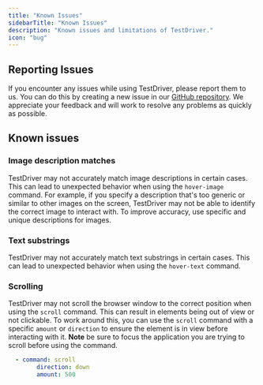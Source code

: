 ```yaml
---
title: "Known Issues"
sidebarTitle: "Known Issues"
description: "Known issues and limitations of TestDriver."
icon: "bug"
---
```


## Reporting Issues
If you encounter any issues while using TestDriver, please report them to us. You can do this by creating a new issue in our [GitHub repository](https://github.com/testdriverai/testdriverai/issues/new). We appreciate your feedback and will work to resolve any problems as quickly as possible.


## Known issues

### Image description matches
TestDriver may not accurately match image descriptions in certain cases. This can lead to unexpected behavior when using the `hover-image` command. For example, if you specify a description that's too generic or similar to other images on the screen, TestDriver may not be able to identify the correct image to interact with. To improve accuracy, use specific and unique descriptions for images.

### Text substrings
TestDriver may not accurately match text substrings in certain cases. This can lead to unexpected behavior when using the `hover-text` command. 

### Scrolling 
TestDriver may not scroll the browser window to the correct position when using the `scroll` command. This can result in elements being out of view or not clickable. To work around this, you can use the `scroll` command with a specific `amount` or `direction` to ensure the element is in view before interacting with it. **Note** be sure to focus the application you are trying to scroll before using the command.



```yaml
  - command: scroll
        direction: down
        amount: 500
```
